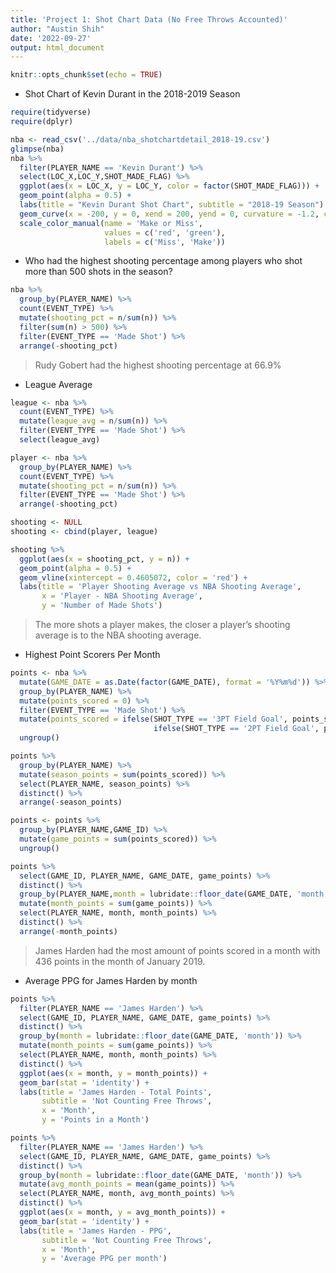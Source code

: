 ```yaml
---
title: 'Project 1: Shot Chart Data (No Free Throws Accounted)'
author: "Austin Shih"
date: '2022-09-27'
output: html_document
---
```


```r
knitr::opts_chunk$set(echo = TRUE)
```

- Shot Chart of Kevin Durant in the 2018-2019 Season 
```r
require(tidyverse)
require(dplyr)

nba <- read_csv('../data/nba_shotchartdetail_2018-19.csv')
glimpse(nba)
nba %>% 
  filter(PLAYER_NAME == 'Kevin Durant') %>%
  select(LOC_X,LOC_Y,SHOT_MADE_FLAG) %>%
  ggplot(aes(x = LOC_X, y = LOC_Y, color = factor(SHOT_MADE_FLAG))) + 
  geom_point(alpha = 0.5) + 
  labs(title = "Kevin Durant Shot Chart", subtitle = "2018-19 Season") + 
  geom_curve(x = -200, y = 0, xend = 200, yend = 0, curvature = -1.2, color = 'black') +
  scale_color_manual(name = 'Make or Miss', 
                     values = c('red', 'green'), 
                     labels = c('Miss', 'Make'))
```

- Who had the highest shooting percentage among players who shot more than 500 shots in the season? 
```r
nba %>%
  group_by(PLAYER_NAME) %>%
  count(EVENT_TYPE) %>%
  mutate(shooting_pct = n/sum(n)) %>%
  filter(sum(n) > 500) %>%
  filter(EVENT_TYPE == 'Made Shot') %>%
  arrange(-shooting_pct) 
```
> Rudy Gobert had the highest shooting percentage at 66.9% 

- League Average 
```r
league <- nba %>%
  count(EVENT_TYPE) %>%
  mutate(league_avg = n/sum(n)) %>%
  filter(EVENT_TYPE == 'Made Shot') %>%
  select(league_avg)

player <- nba %>%
  group_by(PLAYER_NAME) %>%
  count(EVENT_TYPE) %>%
  mutate(shooting_pct = n/sum(n)) %>%
  filter(EVENT_TYPE == 'Made Shot') %>%
  arrange(-shooting_pct) 

shooting <- NULL
shooting <- cbind(player, league) 

shooting %>%
  ggplot(aes(x = shooting_pct, y = n)) + 
  geom_point(alpha = 0.5) + 
  geom_vline(xintercept = 0.4605072, color = 'red') + 
  labs(title = 'Player Shooting Average vs NBA Shooting Average', 
       x = 'Player - NBA Shooting Average', 
       y = 'Number of Made Shots')
```
> The more shots a player makes, the closer a player's shooting average is to the NBA shooting average. 

- Highest Point Scorers Per Month
```r
points <- nba %>%
  mutate(GAME_DATE = as.Date(factor(GAME_DATE), format = '%Y%m%d')) %>%
  group_by(PLAYER_NAME) %>%
  mutate(points_scored = 0) %>%
  filter(EVENT_TYPE == 'Made Shot') %>%
  mutate(points_scored = ifelse(SHOT_TYPE == '3PT Field Goal', points_scored + 3,
                                ifelse(SHOT_TYPE == '2PT Field Goal', points_scored + 2, points_scored + 0))) %>%
  ungroup()

points %>%
  group_by(PLAYER_NAME) %>%
  mutate(season_points = sum(points_scored)) %>%
  select(PLAYER_NAME, season_points) %>%
  distinct() %>%
  arrange(-season_points)

points <- points %>%
  group_by(PLAYER_NAME,GAME_ID) %>%
  mutate(game_points = sum(points_scored)) %>%
  ungroup()

points %>%
  select(GAME_ID, PLAYER_NAME, GAME_DATE, game_points) %>%
  distinct() %>% 
  group_by(PLAYER_NAME,month = lubridate::floor_date(GAME_DATE, 'month')) %>%
  mutate(month_points = sum(game_points)) %>%
  select(PLAYER_NAME, month, month_points) %>%
  distinct() %>%
  arrange(-month_points)
```
> James Harden had the most amount of points scored in a month with 436 points in the month of January 2019. 

- Average PPG for James Harden by month 
```r
points %>%
  filter(PLAYER_NAME == 'James Harden') %>%
  select(GAME_ID, PLAYER_NAME, GAME_DATE, game_points) %>%
  distinct() %>% 
  group_by(month = lubridate::floor_date(GAME_DATE, 'month')) %>%
  mutate(month_points = sum(game_points)) %>%
  select(PLAYER_NAME, month, month_points) %>%
  distinct() %>%
  ggplot(aes(x = month, y = month_points)) + 
  geom_bar(stat = 'identity') + 
  labs(title = 'James Harden - Total Points', 
       subtitle = 'Not Counting Free Throws',
       x = 'Month', 
       y = 'Points in a Month')

points %>%
  filter(PLAYER_NAME == 'James Harden') %>%
  select(GAME_ID, PLAYER_NAME, GAME_DATE, game_points) %>%
  distinct() %>%
  group_by(month = lubridate::floor_date(GAME_DATE, 'month')) %>%
  mutate(avg_month_points = mean(game_points)) %>%
  select(PLAYER_NAME, month, avg_month_points) %>%
  distinct() %>%
  ggplot(aes(x = month, y = avg_month_points)) + 
  geom_bar(stat = 'identity') + 
  labs(title = 'James Harden - PPG', 
       subtitle = 'Not Counting Free Throws',
       x = 'Month', 
       y = 'Average PPG per month')
```

